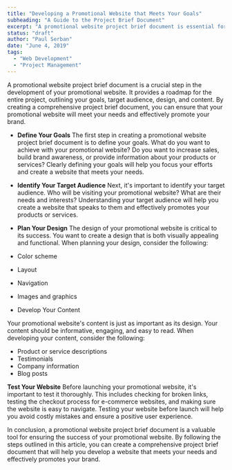 ```yaml
---
title: "Developing a Promotional Website that Meets Your Goals"
subheading: "A Guide to the Project Brief Document"
excerpt: "A promotional website project brief document is essential for developing a website that meets your goals and effectively promotes your brand. From defining your goals to identifying your target audience and planning your design and content, a project brief document provides a roadmap for a successful promotional website."
status: "draft"
author: "Paul Serban"
date: "June 4, 2019"
tags:
  - "Web Development"
  - "Project Management"
---
```


A promotional website project brief document is a crucial step in the development of your promotional website. It provides a roadmap for the entire project, outlining your goals, target audience, design, and content. By creating a comprehensive project brief document, you can ensure that your promotional website will meet your needs and effectively promote your brand.

- **Define Your Goals**
The first step in creating a promotional website project brief document is to define your goals. What do you want to achieve with your promotional website? Do you want to increase sales, build brand awareness, or provide information about your products or services? Clearly defining your goals will help you focus your efforts and create a website that meets your needs.
- **Identify Your Target Audience**
Next, it's important to identify your target audience. Who will be visiting your promotional website? What are their needs and interests? Understanding your target audience will help you create a website that speaks to them and effectively promotes your products or services.
- **Plan Your Design**
The design of your promotional website is critical to its success. You want to create a design that is both visually appealing and functional. When planning your design, consider the following:

- Color scheme
- Layout
- Navigation
- Images and graphics
- Develop Your Content

Your promotional website's content is just as important as its design. Your content should be informative, engaging, and easy to read. When developing your content, consider the following:

- Product or service descriptions
- Testimonials
- Company information
- Blog posts

**Test Your Website**
Before launching your promotional website, it's important to test it thoroughly. This includes checking for broken links, testing the checkout process for e-commerce websites, and making sure the website is easy to navigate. Testing your website before launch will help you avoid costly mistakes and ensure a positive user experience.

In conclusion, a promotional website project brief document is a valuable tool for ensuring the success of your promotional website. By following the steps outlined in this article, you can create a comprehensive project brief document that will help you develop a website that meets your needs and effectively promotes your brand.
